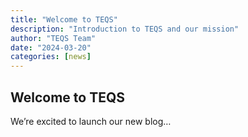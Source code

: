 ```yaml
---
title: "Welcome to TEQS"
description: "Introduction to TEQS and our mission"
author: "TEQS Team"
date: "2024-03-20"
categories: [news]
---
```


## Welcome to TEQS

We're excited to launch our new blog...
